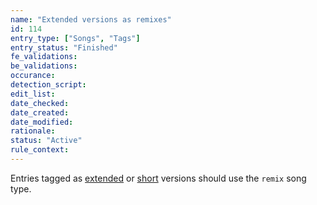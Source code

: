 ```yaml
---
name: "Extended versions as remixes"
id: 114
entry_type: ["Songs", "Tags"]
entry_status: "Finished"
fe_validations:
be_validations:
occurance:
detection_script:
edit_list:
date_checked:
date_created:
date_modified:
rationale:
status: "Active"
rule_context:
---
```


Entries tagged as [extended](https://vocadb.net/T/3068) or [short](https://vocadb.net/T/4717/) versions should use the `remix` song type.